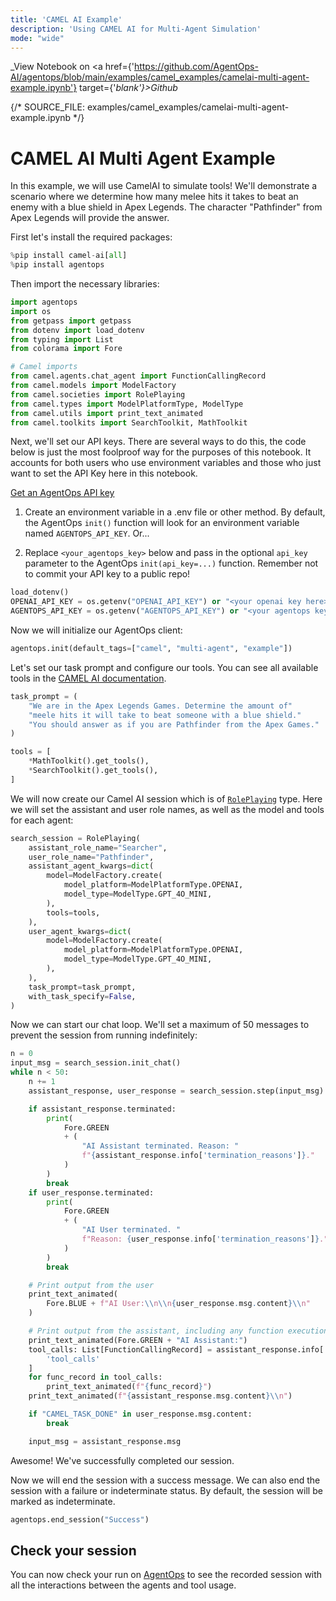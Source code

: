```yaml
---
title: 'CAMEL AI Example'
description: 'Using CAMEL AI for Multi-Agent Simulation'
mode: "wide"
---
```

_View Notebook on <a href={'https://github.com/AgentOps-AI/agentops/blob/main/examples/camel_examples/camelai-multi-agent-example.ipynb'} target={'_blank'}>Github</a>_

{/*  SOURCE_FILE: examples/camel_examples/camelai-multi-agent-example.ipynb  */}

# CAMEL AI Multi Agent Example
In this example, we will use CamelAI to simulate tools! We'll demonstrate a scenario where we determine how many melee hits it takes to beat an enemy with a blue shield in Apex Legends. The character "Pathfinder" from Apex Legends will provide the answer.

First let's install the required packages:

```python
%pip install camel-ai[all]
%pip install agentops
```

Then import the necessary libraries:

```python
import agentops
import os
from getpass import getpass
from dotenv import load_dotenv
from typing import List
from colorama import Fore

# Camel imports
from camel.agents.chat_agent import FunctionCallingRecord
from camel.models import ModelFactory
from camel.societies import RolePlaying
from camel.types import ModelPlatformType, ModelType
from camel.utils import print_text_animated
from camel.toolkits import SearchToolkit, MathToolkit
```

Next, we'll set our API keys. There are several ways to do this, the code below is just the most foolproof way for the purposes of this notebook. It accounts for both users who use environment variables and those who just want to set the API Key here in this notebook.

[Get an AgentOps API key](https://agentops.ai/settings/projects)

1. Create an environment variable in a .env file or other method. By default, the AgentOps `init()` function will look for an environment variable named `AGENTOPS_API_KEY`. Or...

2. Replace `<your_agentops_key>` below and pass in the optional `api_key` parameter to the AgentOps `init(api_key=...)` function. Remember not to commit your API key to a public repo!

```python
load_dotenv()
OPENAI_API_KEY = os.getenv("OPENAI_API_KEY") or "<your openai key here>"
AGENTOPS_API_KEY = os.getenv("AGENTOPS_API_KEY") or "<your agentops key here>"
```

Now we will initialize our AgentOps client:

```python
agentops.init(default_tags=["camel", "multi-agent", "example"])
```

Let's set our task prompt and configure our tools. You can see all available tools in the [CAMEL AI documentation](https://docs.camel-ai.org/key_modules/tools.html).

```python
task_prompt = (
    "We are in the Apex Legends Games. Determine the amount of"
    "meele hits it will take to beat someone with a blue shield."
    "You should answer as if you are Pathfinder from the Apex Games."
)

tools = [
    *MathToolkit().get_tools(),
    *SearchToolkit().get_tools(),
]
```

We will now create our Camel AI session which is of [`RolePlaying`](https://docs.camel-ai.org/key_modules/society.html#roleplaying) type. Here we will set the assistant and user role names, as well as the model and tools for each agent:

```python
search_session = RolePlaying(
    assistant_role_name="Searcher",
    user_role_name="Pathfinder",
    assistant_agent_kwargs=dict(
        model=ModelFactory.create(
            model_platform=ModelPlatformType.OPENAI,
            model_type=ModelType.GPT_4O_MINI,
        ),
        tools=tools,
    ),
    user_agent_kwargs=dict(
        model=ModelFactory.create(
            model_platform=ModelPlatformType.OPENAI,
            model_type=ModelType.GPT_4O_MINI,
        ),
    ),
    task_prompt=task_prompt,
    with_task_specify=False,
)
```

Now we can start our chat loop. We'll set a maximum of 50 messages to prevent the session from running indefinitely:

```python
n = 0
input_msg = search_session.init_chat()
while n < 50:
    n += 1
    assistant_response, user_response = search_session.step(input_msg)

    if assistant_response.terminated:
        print(
            Fore.GREEN
            + (
                "AI Assistant terminated. Reason: "
                f"{assistant_response.info['termination_reasons']}."
            )
        )
        break
    if user_response.terminated:
        print(
            Fore.GREEN
            + (
                "AI User terminated. "
                f"Reason: {user_response.info['termination_reasons']}."
            )
        )
        break

    # Print output from the user
    print_text_animated(
        Fore.BLUE + f"AI User:\\n\\n{user_response.msg.content}\\n"
    )

    # Print output from the assistant, including any function execution information
    print_text_animated(Fore.GREEN + "AI Assistant:")
    tool_calls: List[FunctionCallingRecord] = assistant_response.info[
        'tool_calls'
    ]
    for func_record in tool_calls:
        print_text_animated(f"{func_record}")
    print_text_animated(f"{assistant_response.msg.content}\\n")

    if "CAMEL_TASK_DONE" in user_response.msg.content:
        break

    input_msg = assistant_response.msg
```

Awesome! We've successfully completed our session.

Now we will end the session with a success message. We can also end the session with a failure or indeterminate status. By default, the session will be marked as indeterminate.

```python
agentops.end_session("Success")
```

## Check your session
You can now check your run on [AgentOps](https://app.agentops.ai) to see the recorded session with all the interactions between the agents and tool usage.
